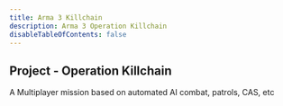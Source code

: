 ```yaml
---
title: Arma 3 Killchain
description: Arma 3 Operation Killchain
disableTableOfContents: false
---
```


## Project - Operation Killchain

A Multiplayer mission based on automated AI combat, patrols, CAS, etc
